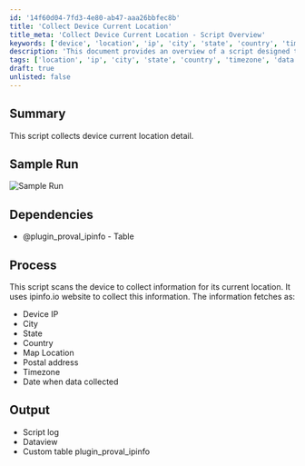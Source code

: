 ```yaml
---
id: '14f60d04-7fd3-4e80-ab47-aaa26bbfec8b'
title: 'Collect Device Current Location'
title_meta: 'Collect Device Current Location - Script Overview'
keywords: ['device', 'location', 'ip', 'city', 'state', 'country', 'timezone']
description: 'This document provides an overview of a script designed to collect the current location details of a device. It utilizes the ipinfo.io website to gather information such as device IP, city, state, country, map location, postal address, and timezone, along with a timestamp of when the data was collected.'
tags: ['location', 'ip', 'city', 'state', 'country', 'timezone', 'data', 'plugin']
draft: true
unlisted: false
---
```

## Summary

This script collects device current location detail.

## Sample Run

![Sample Run](../../static/img/IPGeolocation-Audit/image_1.png)

## Dependencies

- @plugin_proval_ipinfo - Table

## Process

This script scans the device to collect information for its current location. It uses ipinfo.io website to collect this information. The information fetches as:
- Device IP
- City
- State
- Country
- Map Location
- Postal address
- Timezone
- Date when data collected

## Output

- Script log
- Dataview
- Custom table plugin_proval_ipinfo













